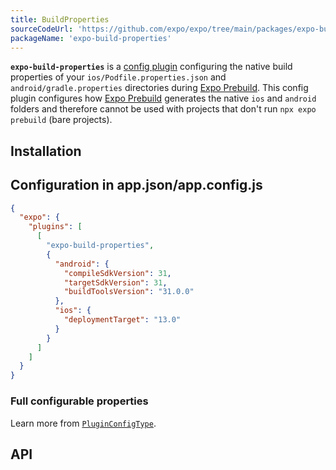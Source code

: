 ```yaml
---
title: BuildProperties
sourceCodeUrl: 'https://github.com/expo/expo/tree/main/packages/expo-build-properties'
packageName: 'expo-build-properties'
---
```



**`expo-build-properties`** is a [config plugin](/guides/config-plugins) configuring the native build properties of your `ios/Podfile.properties.json` and `android/gradle.properties` directories during [Expo Prebuild](/workflow/prebuild). This config plugin configures how [Expo Prebuild](/workflow/prebuild) generates the native `ios` and `android` folders and therefore cannot be used with projects that don't run `npx expo prebuild` (bare projects).

<PlatformsSection ios simulator android emulator />

## Installation

<APIInstallSection hideBareInstructions={true} />

## Configuration in app.json/app.config.js

<ConfigPluginExample>

```json app.json
{
  "expo": {
    "plugins": [
      [
        "expo-build-properties",
        {
          "android": {
            "compileSdkVersion": 31,
            "targetSdkVersion": 31,
            "buildToolsVersion": "31.0.0"
          },
          "ios": {
            "deploymentTarget": "13.0"
          }
        }
      ]
    ]
  }
}
```

</ConfigPluginExample>

### Full configurable properties

Learn more from [`PluginConfigType`](#pluginconfigtype).

## API

<APISection packageName="expo-build-properties" apiName="BuildProperties" />
